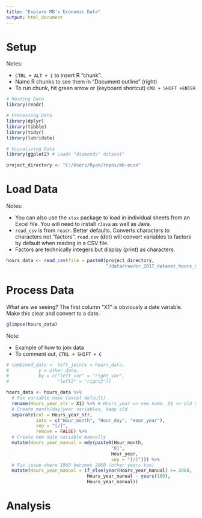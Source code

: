```yaml
---
title: "Explore MB's Economic Data"
output: html_document
---
```


# Setup

Notes:

* `CTRL + ALT + i` to insert R "chunk".  
* Name R chunks to see them in "Document outline" (right)
* To run chunk, hit green arrow or (keyboard shortcut) `CMD + SHIFT +ENTER`

```r
# Reading Data
library(readr)

# Processing Data
library(dplyr)
library(tibble)
library(tidyr)
library(lubridate)

# Visualizing Data
library(ggplot2) # Loads "diamonds" dataset"
```

```r
project_directory <- "C:/Users/Ryan/repos/mb-econ"
```


# Load Data

Notes:

* You can also use the `xlsx` package to load in individual sheets from an Excel file. You will need to install `rJava` as well as Java.
* `read_csv` is from `readr`. Better defaults. Converts characters to characters not "factors". `read.csv` (dot) will convert variables to factors by default when reading in a CSV file. 
* Factors are technically integers but display (print) as characters.

```r
hours_data <- read_csv(file = paste0(project_directory,
                                     "/data/raw/or_2017_dataset_hours_sheet.csv"))
```

# Process Data

What are we seeing? The first column "X1" is obviously a date variable. Make this clear and convert to a date.

```r
glimpse(hours_data)
```

Note:

* Example of how to join data
* To comment out, `CTRL + SHIFT + C`

```r
# combined_data <- left_join(x = hours_data,
#           y = other_data,
#           by = c("left_var" = "right_var", 
#                  "left2" = "right2"))
```

```r
hours_data <- hours_data %>% 
  # Fix variable name (excel default)
  rename(Hours_year_str = X1) %>% # Hours_year => new name. X1 => old name.
  # Create month/day/year variables, keep old
  separate(col = Hours_year_str, 
           into = c("Hour_month", "Hour_day", "Hour_year"),
           sep = "[/]",
           remove = FALSE) %>%
  # Create new date variable manually
  mutate(Hours_year_manual = mdy(paste0(Hour_month,
                                       "01",
                                       Hour_year,
                                       sep = "[/]"))) %>% 
  # Fix issue where 1960 becomes 2060 (other years too)
  mutate(Hours_year_manual = if_else(year(Hours_year_manual) >= 2060, 
                              Hours_year_manual - years(100),
                              Hours_year_manual))
```

# Analysis

